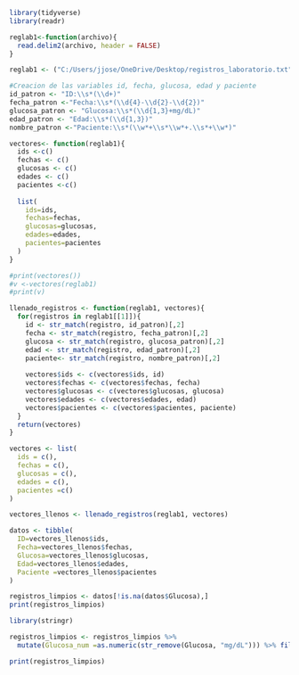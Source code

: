 ```{r}
library(tidyverse)
library(readr)
```

```{r}
reglab1<-function(archivo){
  read.delim2(archivo, header = FALSE)
}

reglab1 <- ("C:/Users/jjose/OneDrive/Desktop/registros_laboratorio.txt")
```

```{r}
#Creacion de las variables id, fecha, glucosa, edad y paciente
id_patron <- "ID:\\s*(\\d+)"
fecha_patron <-"Fecha:\\s*(\\d{4}-\\d{2}-\\d{2})"
glucosa_patron <- "Glucosa:\\s*(\\d{1,3}+mg/dL)"
edad_patron <- "Edad:\\s*(\\d{1,3})"
nombre_patron <-"Paciente:\\s*(\\w*+\\s*\\w*+.\\s*+\\w*)"
```

```{r}
vectores<- function(reglab1){
  ids <-c()
  fechas <- c()
  glucosas <- c()
  edades <- c()
  pacientes <-c()
  
  list(
    ids=ids,
    fechas=fechas,
    glucosas=glucosas,
    edades=edades,
    pacientes=pacientes
  )
}

#print(vectores())
#v <-vectores(reglab1)
#print(v)
```

```{r}
llenado_registros <- function(reglab1, vectores){
  for(registros in reglab1[[1]]){
    id <- str_match(registro, id_patron)[,2]
    fecha <- str_match(registro, fecha_patron)[,2]
    glucosa <- str_match(registro, glucosa_patron)[,2]
    edad <- str_match(registro, edad_patron)[,2]
    paciente<- str_match(registro, nombre_patron)[,2]
    
    vectores$ids <- c(vectores$ids, id)
    vectores$fechas <- c(vectores$fechas, fecha)
    vectores$glucosas <- c(vectores$glucosas, glucosa)
    vectores$edades <- c(vectores$edades, edad)
    vectores$pacientes <- c(vectores$pacientes, paciente)
  }
  return(vectores)
}

```

```{r}
vectores <- list(
  ids = c(),
  fechas = c(),
  glucosas = c(),
  edades = c(),
  pacientes =c()
)
```

```{r}
vectores_llenos <- llenado_registros(reglab1, vectores)
```

```{r}
datos <- tibble(
  ID=vectores_llenos$ids,
  Fecha=vectores_llenos$fechas,
  Glucosa=vectores_llenos$glucosas,
  Edad=vectores_llenos$edades,
  Paciente =vectores_llenos$pacientes
)
```

```{r}
registros_limpios <- datos[!is.na(datos$Glucosa),]
print(registros_limpios)
```

```{r}
library(stringr)
```

```{r}
registros_limpios <- registros_limpios %>%
  mutate(Glucosa_num =as.numeric(str_remove(Glucosa, "mg/dL"))) %>% filter(Glucosa_num >=126)

print(registros_limpios)
```

